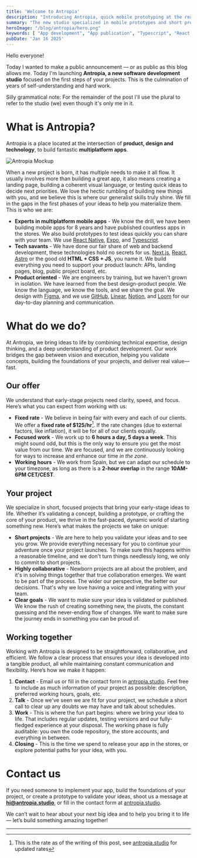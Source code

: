```yaml
---
title: 'Welcome to Antropia'
description: "Introducing Antropia, quick mobile prototyping at the reach of your fingertips"
summary: "The new studio specialized in mobile prototypes and short projects."
heroImage: "/blog/antropia/hero.png"
keywords: [ "App development", "App publication", "Typescript", "React Native", "Prototyping", "App design", "Antropia" ]
pubDate: 'Jan 16 2025'
---
```


Hello everyone!

Today I wanted to make a public announcement — or as public as this blog allows me. Today I'm launching **Antropia, a new software development studio** focused on the first steps of your projects. This is the culmination of years of self-understanding and hard work.

Silly grammatical note: For the remainder of the post I'll use the plural to refer to the studio (we) even though it's only me in it.

# What is Antropia?

Antropia is a place located at the intersection of **product, design and technology**, to build fantastic **multiplatform apps**.

![Antropia Mockup](/blog/welcome-to-antropia/mockup.png)

When a new project is born, it has multiple needs to make it all flow. It usually involves more than building a great app, it also means creating a landing page, building a coherent visual language, or testing quick ideas to decide next priorities. We love the hectic rumbling of building new things with you, and we believe this is where our generalist skills truly shine. We fill in the gaps in the first phases of your ideas to help you materialize them. This is who we are:

- **Experts in multiplatform mobile apps** - We know the drill, we have been building mobile apps for 8 years and have published countless apps in the stores. We also build prototypes to test ideas quickly you can share with your team. We use [React Native](https://reactnative.dev/), [Expo](https://expo.dev/), and [Typescript](https://www.typescriptlang.org/).
- **Tech savants** - We have done our fair share of web and backend development, these technologies hold no secrets for us. [Next.js](https://nextjs.org/), [React](https://react.dev/), [Astro](https://astro.build/) or the good old **HTML + CSS + JS**, you name it. We build everything you need to support your product launch: APIs, landing pages, blog, public project board, etc.
- **Product oriented** - We are engineers by training, but we haven't grown in isolation. We have learned from the best design-product people. We know the language, we know the tools, and we share the goal. We design with [Figma](https://www.figma.com/), and we use [GitHub](https://github.com/), [Linear](https://linear.app/), [Notion](https://www.notion.com/), and [Loom](https://www.loom.com/) for our day-to-day planning and communication.

# What do we do?

At Antropia, we bring ideas to life by combining technical expertise, design thinking, and a deep understanding of product development. Our work bridges the gap between vision and execution, helping you validate concepts, building the foundations of your projects, and deliver real value—fast.

## Our offer

We understand that early-stage projects need clarity, speed, and focus. Here’s what you can expect from working with us:

- **Fixed rate** - We believe in being fair with every and each of our clients. We offer a **fixed rate of $125/hr**[^1]. If the rate changes (due to external factors, like inflation), it will be for all of our clients equally.
- **Focused work** - We work up to **6 hours a day, 5 days a week**. This might sound odd, but this is the only way to ensure you get the most value from our time. We are focused, and we are continuously looking for ways to increase and enhance our time _in the zone_.
- **Working hours** - We work from Spain, but we can adapt our schedule to your timezone, as long as there is a **2-hour overlap** in the range **10AM-6PM CET/CEST**.

## Your project

We specialize in short, focused projects that bring your early-stage ideas to life. Whether it’s validating a concept, building a prototype, or crafting the core of your product, we thrive in the fast-paced, dynamic world of starting something new. Here’s what makes the projects we take on unique:

- **Short projects** - We are here to help you validate your ideas and to see you grow. We provide everything necessary for you to continue your adventure once your project launches. To make sure this happens within a reasonable timeline, and we don't turn things needlessly long, we only to commit to short projects.
- **Highly collaborative** - Newborn projects are all about the problem, and it's in solving things together that true collaboration emerges. We want to be part of the process. The wider our perspective, the better our decisions. That's why we love having a voice and integrating with your team.
- **Clear goals** - We want to make sure your idea is validated or published. We know the rush of creating something new, the pivots, the constant guessing and the never-ending flow of changes. We want to make sure the journey ends in something you can be proud of.

## Working together

Working with Antropia is designed to be straightforward, collaborative, and efficient. We follow a clear process that ensures your idea is developed into a tangible product, all while maintaining constant communication and flexibility. Here’s how we make it happen:

1. **Contact** - Email us or fill in the contact form in [antropia.studio](https://antropia.studio). Feel free to include as much information of your project as possible: description, preferred working hours, goals, etc.
2. **Talk** - Once we've seen we are fit for your project, we schedule a short call to clear up any doubts we may have and talk about schedules.
3. **Work** - This is where the fun part begins: where we bring your idea to life. That includes regular updates, testing versions and our fully-fledged experience at your disposal. The working phase is fully auditable: you own the code repository, the store accounts, and everything in between.
4. **Closing** - This is the time we spend to release your app in the stores, or explore potential paths for your idea, with you.

# Contact us

If you need someone to implement your app, build the foundations of your project, or create a prototype to validate your ideas, shoot us a message at **hi@antropia.studio**, or fill in the contact form at [antropia.studio](https://antropia.studio/contact).

We can’t wait to hear about your next big idea and to help you bring it to life — let’s build something amazing together!

---

[^1]: This is the rate as of the writing of this post, see [antropia.studio](http://antropia.studio) for updated rates
